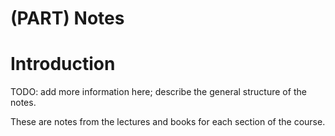 # (PART) Notes {-}

# Introduction {#notes-introduction .unnumbered}

TODO: add more information here; describe the general structure of the notes.

These are notes from the lectures and books for each section of the course.

